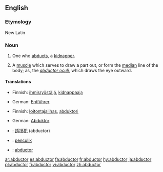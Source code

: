 ==English==

===Etymology===
New Latin

===Noun===
{{en-noun}}

# One who [[abduct|abducts]], a [[kidnapper]].
# {{anatomy}} A [[muscle]] which serves to draw a part out, or form the [[median]] line of the body; as, the ''[[abductor oculi]]'', which draws the eye outward.

====Translations====
{{trans-top|kidnapper}}
*Finnish: [[ihmisryöstäjä]], [[kidnappaaja]]
{{trans-mid}}
*German: [[Entführer]] {{m}}
{{trans-bottom}}

{{trans-top|muscle}}
*Finnish: [[loitontajalihas]], [[abduktori]]
{{trans-mid}}
*German: [[Abduktor]] {{m}}
{{trans-bottom}}

{{checktrans-top}}
*{{ttbc|Japanese}}: [[誘拐犯]] (abductor)
*{{ttbc|Malay}}: [[penculik]]
*{{ttbc|Portuguese}}: [[abductor]]
{{trans-bottom}}

[[ar:abductor]]
[[es:abductor]]
[[fa:abductor]]
[[fr:abductor]]
[[hy:abductor]]
[[ja:abductor]]
[[pl:abductor]]
[[fi:abductor]]
[[vi:abductor]]
[[zh:abductor]]